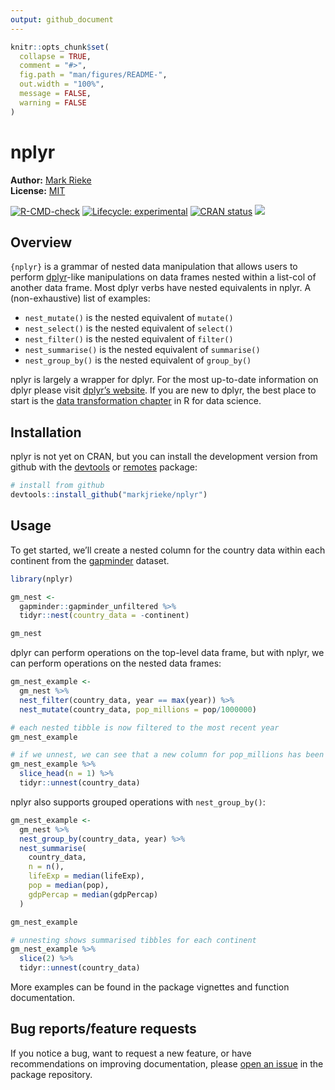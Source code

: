 ```yaml
---
output: github_document
---
```


<!-- README.md is generated from README.Rmd. Please edit that file -->

```r
knitr::opts_chunk$set(
  collapse = TRUE,
  comment = "#>",
  fig.path = "man/figures/README-",
  out.width = "100%",
  message = FALSE,
  warning = FALSE
)
```

# nplyr

**Author:** [Mark Rieke](https://www.thedatadiary.net/about/)<br/>
**License:** [MIT](https://github.com/markjrieke/nplyr/blob/main/LICENSE)

<!-- badges: start -->
[![R-CMD-check](https://github.com/markjrieke/nplyr/workflows/R-CMD-check/badge.svg)](https://github.com/markjrieke/nplyr/actions)
[![Lifecycle: experimental](https://img.shields.io/badge/lifecycle-experimental-orange.svg)](https://lifecycle.r-lib.org/articles/stages.html#experimental)
[![CRAN status](https://www.r-pkg.org/badges/version/nplyr)](https://CRAN.R-project.org/package=nplyr)
[![](https://cranlogs.r-pkg.org/badges/grand-total/nplyr)](https://cran.r-project.org/package=nplyr)
<!-- badges: end -->

## Overview

`{nplyr}` is a grammar of nested data manipulation that allows users to perform [dplyr](https://dplyr.tidyverse.org/)-like manipulations on data frames nested within a list-col of another data frame. Most dplyr verbs have nested equivalents in nplyr. A (non-exhaustive) list of examples:

* `nest_mutate()` is the nested equivalent of `mutate()`
* `nest_select()` is the nested equivalent of `select()`
* `nest_filter()` is the nested equivalent of `filter()`
* `nest_summarise()` is the nested equivalent of `summarise()`
* `nest_group_by()` is the nested equivalent of `group_by()`

nplyr is largely a wrapper for dplyr. For the most up-to-date information on dplyr please visit [dplyr's website](https://dplyr.tidyverse.org). If you are new to dplyr, the best place to start is the [data transformation chapter](https://r4ds.had.co.nz/transform.html) in R for data science.

## Installation

nplyr is not yet on CRAN, but you can install the development version from github with the [devtools](https://cran.r-project.org/package=devtools) or [remotes](https://cran.r-project.org/package=remotes) package:

```r
# install from github
devtools::install_github("markjrieke/nplyr")
```

## Usage

To get started, we'll create a nested column for the country data within each continent from the [gapminder](https://CRAN.R-project.org/package=gapminder) dataset.

```r
library(nplyr)

gm_nest <- 
  gapminder::gapminder_unfiltered %>%
  tidyr::nest(country_data = -continent)

gm_nest
```

dplyr can perform operations on the top-level data frame, but with nplyr, we can perform operations on the nested data frames:

```r
gm_nest_example <- 
  gm_nest %>%
  nest_filter(country_data, year == max(year)) %>%
  nest_mutate(country_data, pop_millions = pop/1000000)

# each nested tibble is now filtered to the most recent year
gm_nest_example

# if we unnest, we can see that a new column for pop_millions has been added
gm_nest_example %>%
  slice_head(n = 1) %>%
  tidyr::unnest(country_data)
```

nplyr also supports grouped operations with `nest_group_by()`:

```r
gm_nest_example <- 
  gm_nest %>%
  nest_group_by(country_data, year) %>%
  nest_summarise(
    country_data, 
    n = n(),
    lifeExp = median(lifeExp),
    pop = median(pop),
    gdpPercap = median(gdpPercap)
  )

gm_nest_example

# unnesting shows summarised tibbles for each continent
gm_nest_example %>%
  slice(2) %>%
  tidyr::unnest(country_data)
```

More examples can be found in the package vignettes and function documentation.

## Bug reports/feature requests

If you notice a bug, want to request a new feature, or have recommendations on improving documentation, please [open an issue](https://github.com/markjrieke/nplyr/issues) in the package repository. 

